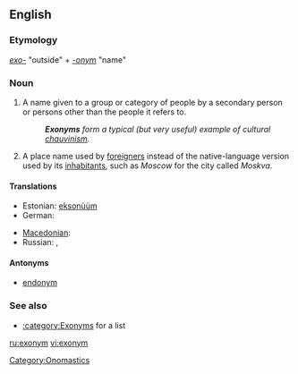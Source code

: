 ==English==

===Etymology===
''[[exo-]]'' "outside" + ''[[-onym]]'' "name"

===Noun===
{{wikipedia}}
{{en-noun}}

# A name given to a group or category of people by a secondary person or persons other than the people it refers to.
#: '''''Exonyms''' form a typical (but very useful) example of cultural [[chauvinism]].''
# A place name used by [[foreigner]]s instead of the native-language version used by its [[inhabitants]], such as ''Moscow'' for the city called ''Moskva''.

====Translations====
{{trans-top|a name given to a group or category of people by a secondary person or persons other than the people it refers to}}
* Estonian: [[eksonüüm]]
* German: {{t|de|Exonym|n}}
{{trans-mid}}
* [[Macedonian]]: {{t|mk|егзоним|m|tr=egzoním|sc=Cyrl|xs=Macedonian}}
* Russian: {{t|ru|экзоним|m|tr=ekzónim|sc=Cyrl}},  {{t|ru|иноназвание|n|tr=inonazvánije|sc=Cyrl}}
{{trans-bottom}}

====Antonyms====
* [[endonym]]

===See also===
* [[:category:Exonyms]] for a list

[[Category:Onomastics]]

[[ru:exonym]]
[[vi:exonym]]